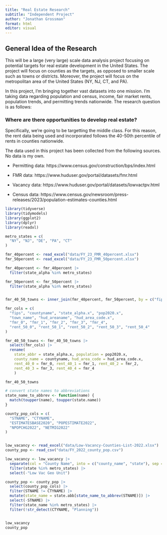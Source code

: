 ```yaml
---
title: "Real Estate Research"
subtitle: "Independent Project"
author: "Jonathan Grossman"
format: html
editor: visual
---
```


## General Idea of the Research

This will be a large (very large) scale data analysis project focusing on potential targets for real estate development in the United States. The project will focus on counties as the targets, as opposed to smaller scale such as towns or districts. Moreover, the project will focus on the metropolitan area of the United States (NY, NJ, CT, and PA).

In this project, I'm bringing together vast datasets into one mission. I'm taking data regarding population and census, income, fair market rents, population trends, and permitting trends nationwide. The research question is as follows:

### Where are there opportunities to develop real estate?

Specifically, we're going to be targetting the middle class. For this reason, the rent data being used and incorporated follows the 40-50th percentile of rents in counties nationwide.

The data used in this project has been collected from the following sources. No data is my own.

-   Permitting data: https://www.census.gov/construction/bps/index.html

-   FMR data: https://www.huduser.gov/portal/datasets/fmr.html

-   Vacancy data: https://www.huduser.gov/portal/datasets/lowvactpv.html

-   Census data: https://www.census.gov/newsroom/press-releases/2023/population-estimates-counties.html

```r
library(tidyverse)
library(tidymodels)
library(ggplot2)
library(dplyr)
library(readxl)
```

```r

metro_states = c(
  "NY", "NJ", "DE", "PA", "CT"
)

fmr_40percent <- read_excel("data/FY_23_FMR_40percent.xlsx")
fmr_50percent <- read_excel("data/FY_23_FMR_50percent.xlsx")

fmr_40percent <- fmr_40percent |>
  filter(state_alpha %in% metro_states) 

fmr_50percent <- fmr_50percent |> 
  filter(state_alpha %in% metro_states) 


fmr_40_50_towns <- inner_join(fmr_40percent, fmr_50percent, by = c("fips" = "fips2010"))

fmr_cols = c(
  "fips", "countyname", "state_alpha.x", "pop2020.x",
  "town_name", "hud_areaname", "hud_area_code.x",
  "fmr_0", "fmr_1", "fmr_2", "fmr_3", "fmr_4",
  "rent_50_0", "rent_50_1", "rent_50_2", "rent_50_3", "rent_50_4"
)

fmr_40_50_towns <- fmr_40_50_towns |>
  select(fmr_cols) |>
  rename(
    state_abbr = state_alpha.x, population = pop2020.x, 
    county_name = countyname, hud_area_code = hud_area_code.x,
    rent_40_0 = fmr_0, rent_40_1 = fmr_1, rent_40_2 = fmr_2,
    rent_40_3 = fmr_3, rent_40_4 = fmr_4
    )

fmr_40_50_towns
```

```r

# convert state names to abbreviations
state_name_to_abbrev <- function(name) {
  match(toupper(name), toupper(state.name))
}

county_pop_cols = c(
  "STNAME", "CTYNAME",
  "ESTIMATESBASE2020", "POPESTIMATE2022", 
  "NPOPCHG2022", "NETMIG2022"
)


low_vacancy <- read_excel("data/Low-Vacancy-Counties-List-2022.xlsx")
county_pop <- read_csv("data/FY_2022_county_pop.csv")

low_vacancy <- low_vacancy |>
  separate(col = "County Name", into = c("county_name", "state"), sep = ", ") |>
  filter(state %in% metro_states) |>
  select(-"Low Vac Geo Unit")

county_pop <- county_pop |>
  select(county_pop_cols) |>
  filter(STNAME != CTYNAME) |>
  mutate(state_name = state.abb[state_name_to_abbrev(STNAME)]) |>
  select(-STNAME) |>
  filter(state_name %in% metro_states) |>
  filter(!str_detect(CTYNAME, "Planning"))


low_vacancy
county_pop

```
